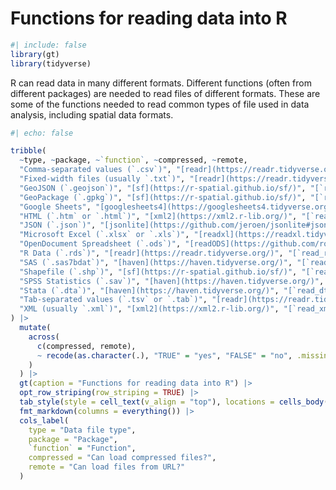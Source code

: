 # Functions for reading data into R

```r
#| include: false
library(gt)
library(tidyverse)
```

R can read data in many different formats. Different functions (often from different packages) are needed to read files of different formats. These are some of the functions needed to read common types of file used in data analysis, including spatial data formats.

```r
#| echo: false

tribble(
  ~type, ~package, ~`function`, ~compressed, ~remote,
  "Comma-separated values (`.csv`)", "[readr](https://readr.tidyverse.org/)", "[`read_csv()`](https://readr.tidyverse.org/reference/read_delim.html) (data from English-speaking countries) or [`read_csv2()`](https://readr.tidyverse.org/reference/read_delim.html) (data from elsewhere)", TRUE, TRUE, 
  "Fixed-width files (usually `.txt`)", "[readr](https://readr.tidyverse.org/)", "[`read_fwf()`](https://readr.tidyverse.org/reference/read_fwf.html)", TRUE, TRUE, 
  "GeoJSON (`.geojson`)", "[sf](https://r-spatial.github.io/sf/)", "[`read_sf()`](https://r-spatial.github.io/sf/reference/st_read.html)", FALSE, TRUE, 
  "GeoPackage (`.gpkg`)", "[sf](https://r-spatial.github.io/sf/)", "[`read_sf()`](https://r-spatial.github.io/sf/reference/st_read.html)", FALSE, TRUE, 
  "Google Sheets", "[googlesheets4](https://googlesheets4.tidyverse.org/)", "[`read_sheet()`](https://googlesheets4.tidyverse.org/reference/range_read.html)", NA, TRUE, 
  "HTML (`.htm` or `.html`)", "[xml2](https://xml2.r-lib.org/)", "[`read_html()`](https://xml2.r-lib.org/reference/read_xml.html) (probably used with functions from the rvest package)", NA, TRUE, 
  "JSON (`.json`)", "[jsonlite](https://github.com/jeroen/jsonlite#jsonlite)", "`read_json()`", TRUE, TRUE, 
  "Microsoft Excel (`.xlsx` or `.xls`)", "[readxl](https://readxl.tidyverse.org/)", "[`read_excel()`](https://readxl.tidyverse.org/reference/read_excel.html)", FALSE, FALSE, 
  "OpenDocument Spreadsheet (`.ods`)", "[readODS](https://github.com/ropensci/readODS/)", "`read_ods()`", FALSE, TRUE, 
  "R Data (`.rds`)", "[readr](https://readr.tidyverse.org/)", "[`read_rds()`](https://readr.tidyverse.org/reference/read_rds.html)", NA, TRUE, 
  "SAS (`.sas7bdat`)", "[haven](https://haven.tidyverse.org/)", "[`read_sas()`](https://haven.tidyverse.org/reference/read_sas.html)", TRUE, TRUE, 
  "Shapefile (`.shp`)", "[sf](https://r-spatial.github.io/sf/)", "[`read_sf()`](https://r-spatial.github.io/sf/reference/st_read.html)", FALSE, FALSE, 
  "SPSS Statistics (`.sav`)", "[haven](https://haven.tidyverse.org/)", "[`read_sav()`](https://haven.tidyverse.org/reference/read_spss.html)", TRUE, TRUE, 
  "Stata (`.dta`)", "[haven](https://haven.tidyverse.org/)", "[`read_dta()`](https://haven.tidyverse.org/reference/read_dta.html)", TRUE, TRUE, 
  "Tab-separated values (`.tsv` or `.tab`)", "[readr](https://readr.tidyverse.org/)", "[`read_tsv()`](https://readr.tidyverse.org/reference/read_delim.html)", TRUE, TRUE, 
  "XML (usually `.xml`)", "[xml2](https://xml2.r-lib.org/)", "[`read_xml()`](https://xml2.r-lib.org/reference/read_xml.html)", TRUE, TRUE
) |> 
  mutate(
    across(
      c(compressed, remote), 
      ~ recode(as.character(.), "TRUE" = "yes", "FALSE" = "no", .missing = "n/a")
    )
  ) |> 
  gt(caption = "Functions for reading data into R") |> 
  opt_row_striping(row_striping = TRUE) |> 
  tab_style(style = cell_text(v_align = "top"), locations = cells_body()) |> 
  fmt_markdown(columns = everything()) |> 
  cols_label(
    type = "Data file type",
    package = "Package",
    `function` = "Function",
    compressed = "Can load compressed files?",
    remote = "Can load files from URL?"
  )
```
